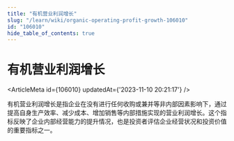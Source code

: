 ```yaml
---
title: "有机营业利润增长"
slug: "/learn/wiki/organic-operating-profit-growth-106010"
id: "106010"
hide_table_of_contents: true
---
```



# 有机营业利润增长

<ArticleMeta id={106010} updatedAt={'2023-11-10 20:21:17'} />
<div className='border-solid border-b border-t-0 my-4 border-[var(--ifm-color-gray-300)]' />

有机营业利润增长是指企业在没有进行任何收购或兼并等非内部因素影响下，通过提高自身生产效率、减少成本、增加销售等内部措施实现的营业利润增长。这个指标反映了企业内部经营能力的提升情况，也是投资者评估企业经营状况和投资价值的重要指标之一。
